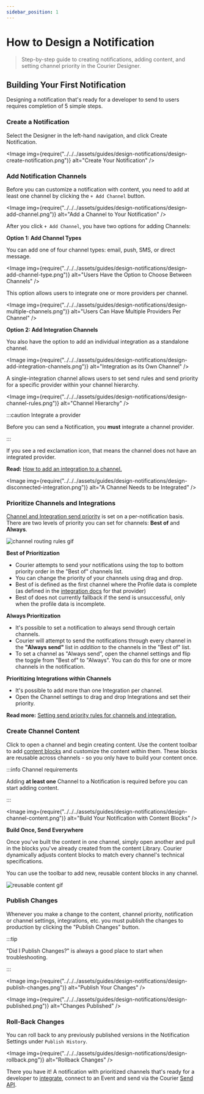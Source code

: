 ```yaml
---
sidebar_position: 1
---
```



# How to Design a Notification

> Step-by-step guide to creating notifications, adding content, and setting channel priority in the Courier Designer.

## Building Your First Notification

Designing a notification that's ready for a developer to send to users requires completion of 5 simple steps.

<YoutubeEmbed videoId="lvhRdNJMLbY" />

### Create a Notification

Select the Designer in the left-hand navigation, and click Create Notification.

<Image
  img={require("../../../assets/guides/design-notifications/design-create-notification.png")}
  alt="Create Your Notification"
/>

### Add Notification Channels

Before you can customize a notification with content, you need to add at least one channel by clicking the `+ Add Channel` button.

<Image
  img={require("../../../assets/guides/design-notifications/design-add-channel.png")}
  alt="Add a Channel to Your Notification"
/>

After you click `+ Add Channel`, you have two options for adding Channels:

**Option 1: Add Channel Types**

You can add one of four channel types: email, push, SMS, or direct message.

<Image
  img={require("../../../assets/guides/design-notifications/design-add-channel-type.png")}
  alt="Users Have the Option to Choose Between Channels"
/>

This option allows users to integrate one or more providers per channel.

<Image
  img={require("../../../assets/guides/design-notifications/design-multiple-channels.png")}
  alt="Users Can Have Multiple Providers Per Channel"
/>

**Option 2: Add Integration Channels**

You also have the option to add an individual integration as a standalone channel.

<Image
  img={require("../../../assets/guides/design-notifications/design-add-integration-channels.png")}
  alt="Integration as its Own Channel"
/>

A single-integration channel allows users to set send rules and send priority for a specific provider within your channel hierarchy.

<Image
  img={require("../../../assets/guides/design-notifications/design-channel-rules.png")}
  alt="Channel Hierarchy"
/>

:::caution Integrate a provider

Before you can send a Notification, you **must** integrate a channel provider.

:::

If you see a red exclamation icon, that means the channel does not have an integrated provider.

**Read:** [How to add an integration to a channel.](https://help.courier.com/en/articles/4382644-how-to-add-an-integration-to-a-channel)

<!-- Link follow-up doc -->

<Image
  img={require("../../../assets/guides/design-notifications/design-disconnected-integration.png")}
  alt="A Channel Needs to be Integrated"
/>

### Prioritize Channels and Integrations

[Channel and Integration send priority](../../../platform/sending/channel-priority.mdx) is set on a per-notification basis. There are two levels of priority you can set for channels: **Best of** and **Always**.

<GifWrapper width={643} height={340} caption="Channel Routing Rules">

![channel routing rules gif](../../../assets/guides/design-notifications/design-prioritize-rules.gif)

</GifWrapper>

**Best of Prioritization**

- Courier attempts to send your notifications using the top to bottom priority order in the "Best of" channels list.
- You can change the priority of your channels using drag and drop.
- Best of is defined as the first channel where the Profile data is complete (as defined in the [integration docs](/platform/channels) for that provider)
- Best of does not currently fallback if the send is unsuccessful, only when the profile data is incomplete.

**Always Prioritization**

- It's possible to set a notification to always send through certain channels.
- Courier will attempt to send the notifications through every channel in the **"Always send"** list in _addition_ to the channels in the "Best of" list.
- To set a channel as "Always send", open the channel settings and flip the toggle from "Best of" to "Always". You can do this for one or more channels in the notification.

**Prioritizing Integrations within Channels**

- It's possible to add more than one Integration per channel.
- Open the Channel settings to drag and drop Integrations and set their priority.

**Read more:** [Setting send priority rules for channels and integration.](../../../platform/sending/channel-priority.mdx)

### Create Channel Content

Click to open a channel and begin creating content. Use the content toolbar to add [content blocks](../content-blocks/content-block-basics.mdx) and customize the content within them. These blocks are reusable across channels - so you only have to build your content once.

:::info Channel requirements

Adding **at least one** Channel to a Notification is required before you can start adding content.

:::

<Image
  img={require("../../../assets/guides/design-notifications/design-channel-content.png")}
  alt="Build Your Notification with Content Blocks"
/>

**Build Once, Send Everywhere**

Once you've built the content in one channel, simply open another and pull in the blocks you've already created from the content Library. Courier dynamically adjusts content blocks to match every channel's technical specifications.

You can use the toolbar to add new, reusable content blocks in any channel.

<GifWrapper width={1011} height={592} caption="Reuse Content Blocks in Your Channels">

![reusable content gif](../../../assets/guides/design-notifications/design-reusable-content.gif)

</GifWrapper>

### Publish Changes

Whenever you make a change to the content, channel priority, notification or channel settings, integrations, etc. you must publish the changes to production by clicking the "Publish Changes" button.

:::tip

"Did I Publish Changes?" is always a good place to start when troubleshooting.

:::

<Image
  img={require("../../../assets/guides/design-notifications/design-publish-changes.png")}
  alt="Publish Your Changes"
/>

<Image
  img={require("../../../assets/guides/design-notifications/design-published.png")}
  alt="Changes Published"
/>

### Roll-Back Changes

You can roll back to any previously published versions in the Notification Settings under `Publish History`.

<Image
  img={require("../../../assets/guides/design-notifications/design-rollback.png")}
  alt="Rollback Changes"
/>

There you have it! A notification with prioritized channels that's ready for a developer to [integrate](/), connect to an Event and send via the Courier [Send API](../../../reference/send/intro.mdx).

